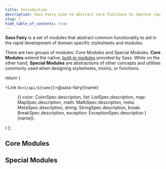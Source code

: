 ```yaml
---
title: Introduction
description: Sass Fairy aims to abstract core functions to improve rapid development of domain specific stylesheets and modules.
slug: /
hide_table_of_contents: true
---
```


**Sass Fairy** is a set of modules that abstract common functionality to aid in the rapid development of domain specific stylesheets and modules.

There are two groups of modules: Core Modules and Special Modules. **Core Modules** extend the native, [built-in modules](https://sass-lang.com/documentation/modules) provided by Sass. While on the other hand, **Special Modules** are abstractions of other concepts and utilities commonly used when designing stylesheets, mixins, or functions.

  return (
    <Fragment>
      <dt><Link to={`/api/${name}`}>@sass-fairy/{name}</Link></dt>
      <dd><p>{{
        color: ColorSpec.description,
        list: ListSpec.description,
        map: MapSpec.description,
        math: MathSpec.description,
        meta: MetaSpec.description,
        string: StringSpec.description,
        break: BreakSpec.description,
        exception: ExceptionSpec.description
      }[name]}.</p></dd>
      <dd><NpmBadge module={name} /></dd>
    </Fragment>
  )
};

## Core Modules

<dl>
	<DescriptionItem name="color" />
	<DescriptionItem name="list" />
	<DescriptionItem name="map" />
	<DescriptionItem name="math" />
	<DescriptionItem name="meta" />
	<DescriptionItem name="string" />
</dl>

## Special Modules

<dl>
	<DescriptionItem name="break" />
	<DescriptionItem name="exception" />
</dl>

